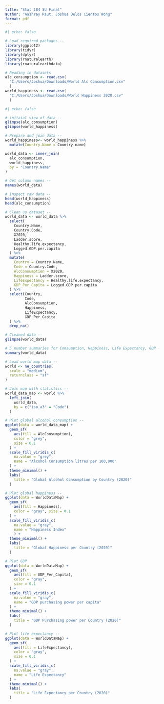 ---
title: "Stat 184 SU Final"
author: "Aashray Raut, Joshua Delos Cientos Wong"
format: pdf
---

```{r}
#| echo: false

# Load required packages --
library(ggplot2)
library(tidyr)
library(dplyr)
library(rnaturalearth)
library(rnaturalearthdata)

# Reading in datasets
alc_consumption <- read.csv(
  "C:/Users/Joshua/Downloads/World Alc Consumption.csv"
  )
world_happiness <- read.csv(
  "C:/Users/Joshua/Downloads/World Happiness 2020.csv"
  )

```

```{r}
#| echo: false

# initaial view of data --
glimpse(alc_consumption)
glimpse(world_happiness)

```


```{r}
# Prepare and join data --
world_happiness<- world_happiness %>%
  mutate(Country.Name = Country.name)

world_data <- inner_join(
  alc_consumption, 
  world_happiness, 
  by = "Country.Name"
)

# Get column names --
names(world_data)

# Inspect raw data --
head(world_happiness)
head(alc_consumption)

# Clean up dataset --
world_data <- world_data %>%
  select(
    Country.Name, 
    Country.Code, 
    X2020, 
    Ladder.score, 
    Healthy.life.expectancy, 
    Logged.GDP.per.capita
  ) %>% 
  mutate(
    Country = Country.Name, 
    Code = Country.Code, 
    AlcConsumption = X2020, 
    Happiness = Ladder.score, 
    LifeExpectancy = Healthy.life.expectancy, 
    GDP_Per_Capita = Logged.GDP.per.capita
  ) %>%
  select(Country, 
         Code, 
         AlcConsumption, 
         Happiness, 
         LifeExpectancy, 
         GDP_Per_Capita
  ) %>%
  drop_na()

# Cleaned data --
glimpse(world_data)

```

```{r}
# 5 number summaries for Consumption, Happiness, Life Expectancy, GDP --
summary(world_data)
```

```{r}
# Load world map data --
world <- ne_countries(
  scale = "medium", 
  returnclass = "sf"
)

# Join map with statistics --
world_data_map <- world %>%
  left_join(
    world_data, 
    by = c("iso_a3" = "Code")
  )

```

```{r}
# Plot global alcohol consumption --
ggplot(data = world_data_map) +
  geom_sf(
    aes(fill = AlcConsumption), 
    color = "grey", 
    size = 0.1
  ) +
  scale_fill_viridis_c(
    na.value = "grey", 
    name = "Alcohol Consumption litres per 100,000"
  ) +
  theme_minimal() +
  labs(
    title = "Global Alcohol Consumption by Country (2020)"
  )

```

```{r}
# Plot global happiness --
ggplot(data = WorldDataMap) +
  geom_sf(
    aes(fill = Happiness), 
    color = "gray", size = 0.1
  ) +
  scale_fill_viridis_c(
    na.value = "gray", 
    name = "Happiness Index"
    ) +
  theme_minimal() +
  labs(
    title = "Global Happiness per Country (2020)"
  )

```

```{r}
# Plot GDP
ggplot(data = WorldDataMap) +
  geom_sf(
    aes(fill = GDP_Per_Capita), 
    color = "gray", 
    size = 0.1
  ) +
  scale_fill_viridis_c(
    na.value = "gray", 
    name = "GDP purchasing power per capita"
  ) +
  theme_minimal() +
  labs(
    title = "GDP Purchasing power per Country (2020)"
  )

```

```{r}
# Plot life expectancy --
ggplot(data = WorldDataMap) +
  geom_sf(
    aes(fill = LifeExpectancy), 
    color = "gray", 
    size = 0.1
  ) +
  scale_fill_viridis_c(
    na.value = "gray", 
    name = "Life Expectancy"
  ) +
  theme_minimal() +
  labs(
    title = "Life Expectancy per Country (2020)"
  )

```










